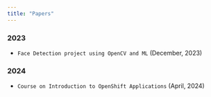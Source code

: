 ```yaml
---
title: "Papers"
---
```


### 2023

- `Face Detection project using OpenCV and ML` (December, 2023)

### 2024

- `Course on Introduction to OpenShift Applications` (April, 2024)
